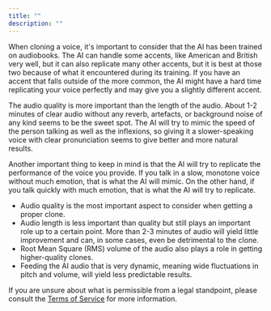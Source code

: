 ```yaml
---
title: ""
description: ""
---
```


When cloning a voice, it's important to consider that the AI has been trained on audiobooks. The AI can handle some accents, like American and British very well, but it can also replicate many other accents, but it is best at those two because of what it encountered during its training. If you have an accent that falls outside of the more common, the AI might have a hard time replicating your voice perfectly and may give you a slightly different accent.

The audio quality is more important than the length of the audio. About 1-2 minutes of clear audio without any reverb, artefacts, or background noise of any kind seems to be the sweet spot. The AI will try to mimic the speed of the person talking as well as the inflexions, so giving it a slower-speaking voice with clear pronunciation seems to give better and more natural results.

Another important thing to keep in mind is that the AI will try to replicate the performance of the voice you provide. If you talk in a slow, monotone voice without much emotion, that is what the AI will mimic. On the other hand, if you talk quickly with much emotion, that is what the AI will try to replicate.

- Audio quality is the most important aspect to consider when getting a proper clone.
- Audio length is less important than quality but still plays an important role up to a certain point. More than 2-3 minutes of audio will yield little improvement and can, in some cases, even be detrimental to the clone.
- Root Mean Square (RMS) volume of the audio also plays a role in getting higher-quality clones.
- Feeding the AI audio that is very dynamic, meaning wide fluctuations in pitch and volume, will yield less predictable results.

If you are unsure about what is permissible from a legal standpoint, please consult the [Terms of Service](https://beta.elevenlabs.io/safety) for more information.